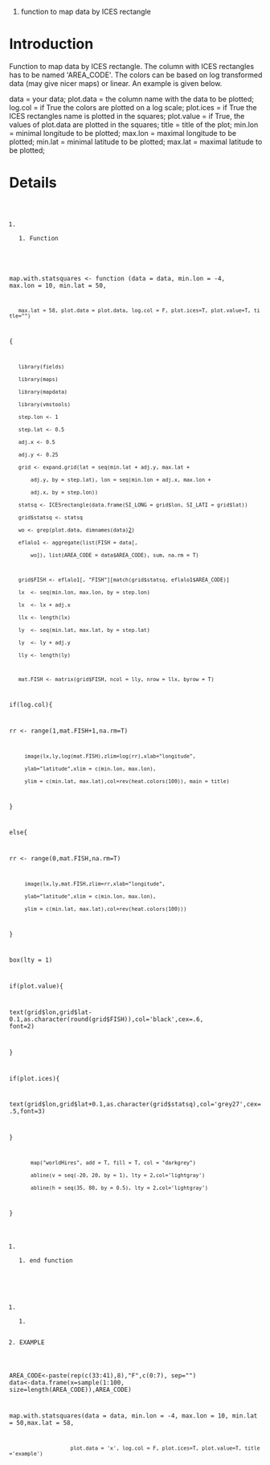 #function to map data by ICES rectangle

= Introduction =

Function to map data by ICES rectangle. The column with ICES rectangles has to be named 'AREA_CODE'. The colors can be based on log transformed data (may give nicer maps) or linear. An example is given below.

data        = your data;
plot.data   = the column name with the data to be plotted;
log.col     = if True the colors are plotted on a log scale;
plot.ices   = if True the ICES rectangles name is plotted in the squares;
plot.value  = if True, the values of plot.data are plotted in the squares;
title       = title of the plot;
min.lon     = minimal longitude to be plotted;
max.lon     = maximal longitude to be plotted;
min.lat     = minimal latitude to be plotted;
max.lat     = maximal latitude to be plotted;


= Details =

<code>
##### Function
map.with.statsquares <-
function (data = data, min.lon = -4, max.lon = 10, min.lat = 50,
    max.lat = 58, plot.data = plot.data, log.col = F, plot.ices=T, plot.value=T, title="")
{
    library(fields)
    library(maps)
    library(mapdata)
    library(vmstools)
    step.lon <- 1
    step.lat <- 0.5
    adj.x <- 0.5
    adj.y <- 0.25
    grid <- expand.grid(lat = seq(min.lat + adj.y, max.lat +
        adj.y, by = step.lat), lon = seq(min.lon + adj.x, max.lon +
        adj.x, by = step.lon))
    statsq <- ICESrectangle(data.frame(SI_LONG = grid$lon, SI_LATI = grid$lat))
    grid$statsq <- statsq
    wo <- grep(plot.data, dimnames(data)[[2]])
    eflalo1 <- aggregate(list(FISH = data[,
        wo]), list(AREA_CODE = data$AREA_CODE), sum, na.rm = T)

    grid$FISH <- eflalo1[, "FISH"][match(grid$statsq, eflalo1$AREA_CODE)]
    lx  <- seq(min.lon, max.lon, by = step.lon)
    lx  <- lx + adj.x
    llx <- length(lx)
    ly  <- seq(min.lat, max.lat, by = step.lat)
    ly  <- ly + adj.y
    lly <- length(ly)

    mat.FISH <- matrix(grid$FISH, ncol = lly, nrow = llx, byrow = T)

if(log.col){

rr <- range(1,mat.FISH+1,na.rm=T)
      image(lx,ly,log(mat.FISH),zlim=log(rr),xlab="longitude",
      ylab="latitude",xlim = c(min.lon, max.lon),
      ylim = c(min.lat, max.lat),col=rev(heat.colors(100)), main = title)
}

else{

rr <- range(0,mat.FISH,na.rm=T)
      image(lx,ly,mat.FISH,zlim=rr,xlab="longitude",
      ylab="latitude",xlim = c(min.lon, max.lon),
      ylim = c(min.lat, max.lat),col=rev(heat.colors(100)))
}     

box(lty = 1)

if(plot.value){

text(grid$lon,grid$lat-0.1,as.character(round(grid$FISH)),col='black',cex=.6, font=2)

}
        
if(plot.ices){

text(grid$lon,grid$lat+0.1,as.character(grid$statsq),col='grey27',cex=.5,font=3)

}        
        map("worldHires", add = T, fill = T, col = "darkgrey")
        abline(v = seq(-20, 20, by = 1), lty = 2,col='lightgray')
        abline(h = seq(35, 80, by = 0.5), lty = 2,col='lightgray')
}

## end function

##################################################
# EXAMPLE
AREA_CODE<-paste(rep(c(33:41),8),"F",c(0:7), sep="")
data<-data.frame(x=sample(1:100, size=length(AREA_CODE)),AREA_CODE)

map.with.statsquares(data = data, min.lon = -4, max.lon = 10, min.lat = 50,max.lat = 58,
                     plot.data = 'x', log.col = F, plot.ices=T, plot.value=T, title='example')

</code>